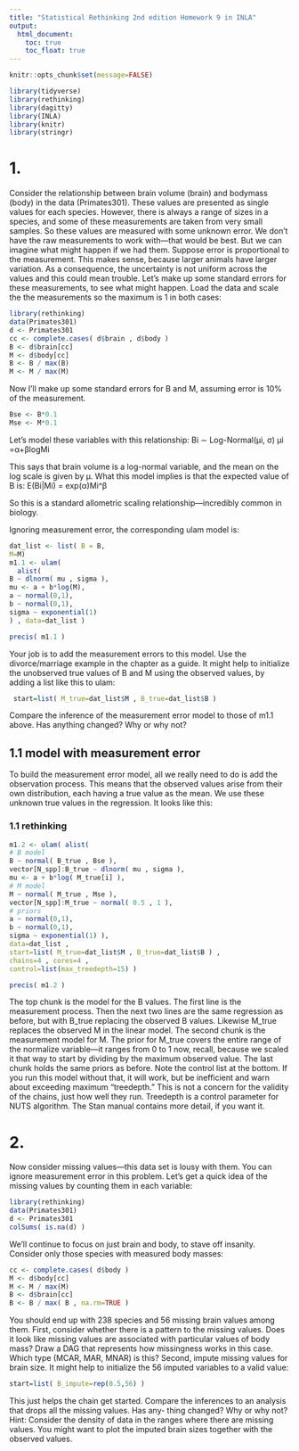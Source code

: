 ```yaml
---
title: "Statistical Rethinking 2nd edition Homework 9 in INLA"
output:
  html_document:
    toc: true
    toc_float: true
---
```


```r
knitr::opts_chunk$set(message=FALSE)
```

```r

library(tidyverse)
library(rethinking)
library(dagitty)
library(INLA)
library(knitr)
library(stringr)
```

# 1. 
Consider the relationship between brain volume (brain) and bodymass (body) in the data (Primates301). These values are presented as single values for each species. However, there is always a range of sizes in a species, and some of these measurements are taken from very small samples. So these values are measured with some unknown error.
We don’t have the raw measurements to work with—that would be best. But we can imagine what might happen if we had them. Suppose error is proportional to the measurement. This makes sense, because larger animals have larger variation. As a consequence, the uncertainty is not uniform across the values and this could mean trouble.
Let’s make up some standard errors for these measurements, to see what might happen. Load the data and scale the the measurements so the maximum is 1 in both cases:

```r

library(rethinking)
data(Primates301)
d <- Primates301
cc <- complete.cases( d$brain , d$body )
B <- d$brain[cc]
M <- d$body[cc]
B <- B / max(B) 
M <- M / max(M)
```


Now I’ll make up some standard errors for B and M, assuming error is 10% of the measurement.
```r
Bse <- B*0.1 
Mse <- M*0.1
```

Let’s model these variables with this relationship:
Bi ∼ Log-Normal(μi, σ)
μi =α+βlogMi


This says that brain volume is a log-normal variable, and the mean on the log scale is given by μ. What this model implies is that the expected value of B is:
E(Bi|Mi) = exp(α)Mi^β


So this is a standard allometric scaling relationship—incredibly common in biology.

Ignoring measurement error, the corresponding ulam model is:


```r
dat_list <- list( B = B,
M=M)
m1.1 <- ulam( 
  alist(  
B ~ dlnorm( mu , sigma ), 
mu <- a + b*log(M),
a ~ normal(0,1),
b ~ normal(0,1),
sigma ~ exponential(1) 
) , data=dat_list )

precis( m1.1 )
```

Your job is to add the measurement errors to this model. Use the divorce/marriage example in the chapter as a guide. It might help to initialize the unobserved true values of B and M using the observed values, by adding a list like this to ulam:

```r
 start=list( M_true=dat_list$M , B_true=dat_list$B )
```


Compare the inference of the measurement error model to those of m1.1 above. Has anything changed? Why or why not?

## 1.1 model with measurement error 

To build the measurement error model, all we really need to do is add the observation process. This means that the observed values arise from their own distribution, each having a true value as the mean. We use these unknown true values in the regression. It looks like this:


### 1.1 rethinking

```r
m1.2 <- ulam( alist(
# B model
B ~ normal( B_true , Bse ), 
vector[N_spp]:B_true ~ dlnorm( mu , sigma ),
mu <- a + b*log( M_true[i] ),
# M model
M ~ normal( M_true , Mse ), 
vector[N_spp]:M_true ~ normal( 0.5 , 1 ),
# priors
a ~ normal(0,1),
b ~ normal(0,1),
sigma ~ exponential(1) ),
data=dat_list ,
start=list( M_true=dat_list$M , B_true=dat_list$B ) , 
chains=4 , cores=4 , 
control=list(max_treedepth=15) )

precis( m1.2 )

```


The top chunk is the model for the B values. The first line is the measurement process. Then the next two lines are the same regression as before, but with B_true replacing the observed B values. Likewise M_true replaces the observed M in the linear model.
The second chunk is the measurement model for M. The prior for M_true covers the entire range of the normalize variable—it ranges from 0 to 1 now, recall, because we scaled it that way to start by dividing by the maximum observed value.
The last chunk holds the same priors as before.
Note the control list at the bottom. If you run this model without that, it will work, but be inefficient and warn about exceeding maximum “treedepth.” This is not a concern for the validity of the chains, just how well they run. Treedepth is a control parameter for NUTS algorithm. The Stan manual contains more detail, if you want it.


# 2. 

Now consider missing values—this data set is lousy with them. You can ignore measurement error in this problem. Let’s get a quick idea of the missing values by counting them in each variable:

```r

library(rethinking) 
data(Primates301) 
d <- Primates301 
colSums( is.na(d) )

```

We’ll continue to focus on just brain and body, to stave off insanity. Consider only those species with measured body masses:


```r

cc <- complete.cases( d$body ) 
M <- d$body[cc]
M <- M / max(M)
B <- d$brain[cc]
B <- B / max( B , na.rm=TRUE )
```

You should end up with 238 species and 56 missing brain values among them. First, consider whether there is a pattern to the missing values. Does it look like missing values are associated with particular values of body mass? Draw a DAG that represents how missingness works in this case. Which type (MCAR, MAR, MNAR)
is this?
Second, impute missing values for brain size. It might help to initialize the 56 imputed variables to a valid value:


```r
start=list( B_impute=rep(0.5,56) )
```


This just helps the chain get started.
Compare the inferences to an analysis that drops all the missing values. Has any-
thing changed? Why or why not? Hint: Consider the density of data in the ranges where there are missing values. You might want to plot the imputed brain sizes together with the observed values.


